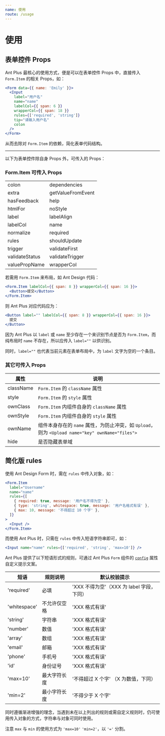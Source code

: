 ```yaml
---
name: 使用
route: /usage
---
```


# 使用

## 表单控件 Props

Ant Plus 最核心的使用方式，便是可以在表单控件 Props 中，直接传入 `Form.Item` 的相关 Props，如：

```jsx harmony
<Form data={{ name: 'Emily' }}>
  <Input
    label="用户名"
    name="name"
    labelCol={{ span: 6 }}
    wrapperCol={{ span: 18 }}
    rules={['required', 'string']}
    tip="请输入用户名"
    colon
  />
</Form>
```

从而去除对 `Form.Item` 的依赖，简化表单代码结构。

---

以下为表单控件除自身 Props 外，可传入的 Props：

### Form.Item 可传入 Props

|                |                   |
| -------------- | ----------------- |
| colon          | dependencies      |
| extra          | getValueFromEvent |
| hasFeedback    | help              |
| htmlFor        | noStyle           |
| label          | labelAlign        |
| labelCol       | name              |
| normalize      | required          |
| rules          | shouldUpdate      |
| trigger        | validateFirst     |
| validateStatus | validateTrigger   |
| valuePropName  | wrapperCol        |

若需用 `Form.Item` 来布局，如 Ant Design 代码：

```jsx
<Form.Item labelCol={{ span: 8 }} wrapperCol={{ span: 16 }}>
  <Button>提交</Button>
</Form.Item>
```

则 Ant Plus 对应代码应为：

```jsx
<Button label="" labelCol={{ span: 8 }} wrapperCol={{ span: 16 }}>
  提交
</Button>
```

因为 Ant Plus 以 `label` 或 `name` 至少存在一个来识别节点是否为 `Form.Item`，而纯布局时 `name` 不存在，所以应传入 `label=""` 以供识别。

同时，`label=""` 也代表当前元素在表单布局中，为 `label` 文字为空的一个条目。

### 其它可传入 Props

| 属性      | 说明                                                                                            |
| --------- | ----------------------------------------------------------------------------------------------- |
| className | `Form.Item` 的 `className` 属性                                                                 |
| style     | `Form.Item` 的 `style` 属性                                                                     |  |
| ownClass  | `Form.Item` 内组件自身的 `className` 属性                                                       |
| ownStyle  | `Form.Item` 内组件自身的 `style` 属性                                                           |
| ownName   | 组件本身存在的 `name` 属性，为防止冲突，如 `Upload`，则为 `<Upload name="key" ownName="files">` |
| hide      | 是否隐藏表单域                                                                                  |

## 简化版 rules

使用 Ant Design Form 时，需在 `rules` 中传入对象，如：

```jsx harmony
<Form.Item
  label="Username"
  name="name"
  rules={[
    { required: true, message: '用户名不得为空' },
    { type: 'string', whitespace: true, message: '用户名格式有误' },
    { max: 10, message: '不得超过 10 个字' },
  ]}
>
  <Input />
</Form.Item>
```

而使用 Ant Plus 时，只需在 `rules` 中传入短语字符串即可，如：

```jsx harmony
<Input name="name" rules={['required', 'string', 'max=10']} />
```

Ant Plus 提供了以下短语形式的规则，可通过 Ant Plus `Form` 组件的 [`config`](https://nanxiaobei.github.io/ant-plus/form#config) 属性自定义提示文案。

| 短语         | 规则说明     | 默认校验提示                              |
| ------------ | ------------ | ----------------------------------------- |
| 'required'   | 必填         | 'XXX 不得为空'（XXX 为 label 字段，下同） |
| 'whitespace' | 不允许仅空格 | 'XXX 格式有误'                            |
| 'string'     | 字符串       | 'XXX 格式有误'                            |
| 'number'     | 数值         | 'XXX 格式有误'                            |
| 'array'      | 数组         | 'XXX 格式有误'                            |
| 'email'      | 邮箱         | 'XXX 格式有误'                            |
| 'phone'      | 手机号       | 'XXX 格式有误'                            |
| 'id'         | 身份证号     | 'XXX 格式有误'                            |
| 'max=10'     | 最大字符长度 | '不得超过 X 个字' （X 为数值，下同）      |
| 'min=2'      | 最小字符长度 | '不得少于 X 个字'                         |

同时遵循渐进增强的理念，当遇到未在以上列出的规则或需自定义规则时，仍可使用传入对象的方式，字符串与对象可同时使用。

注意 `max` 与 `min` 的使用方式为 `'max=10'` `'min=2'`，以 `'='` 分割。
